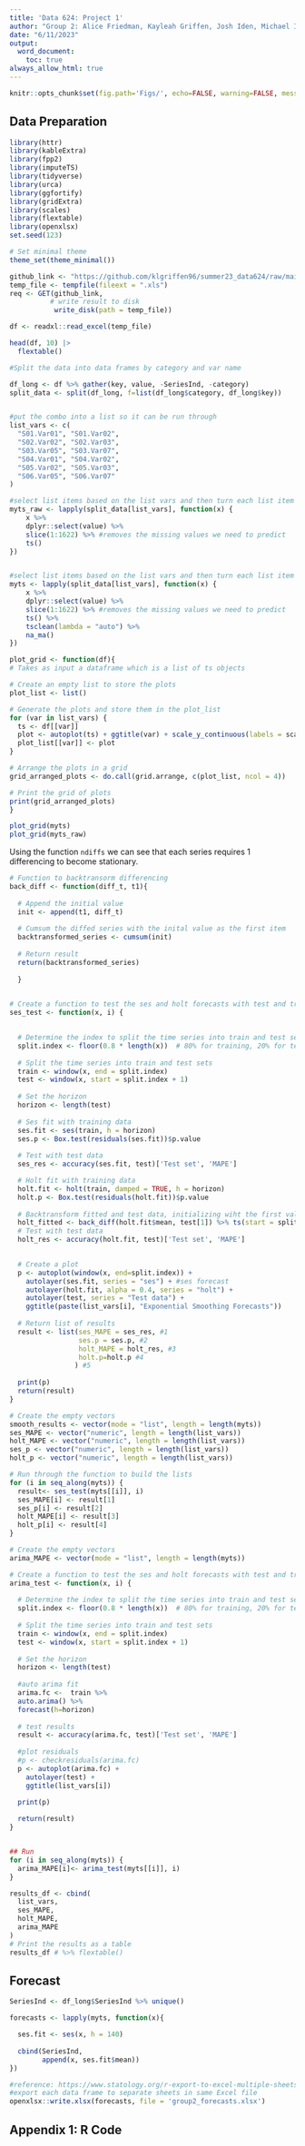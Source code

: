 ```yaml
---
title: 'Data 624: Project 1'
author: "Group 2: Alice Friedman, Kayleah Griffen, Josh Iden, Michael Ippolito"
date: "6/11/2023"
output:
  word_document: 
    toc: true
always_allow_html: true
---
```


```r
knitr::opts_chunk$set(fig.path='Figs/', echo=FALSE, warning=FALSE, message=FALSE, cache=TRUE)
```

## Data Preparation
```r
library(httr)
library(kableExtra)
library(fpp2)
library(imputeTS)
library(tidyverse)
library(urca)
library(ggfortify)
library(gridExtra)
library(scales)
library(flextable)
library(openxlsx)
set.seed(123)

# Set minimal theme
theme_set(theme_minimal())

```

```r
github_link <- "https://github.com/klgriffen96/summer23_data624/raw/main/project_1/Data%20Set%20for%20Class.xls"
temp_file <- tempfile(fileext = ".xls")
req <- GET(github_link, 
          # write result to disk
           write_disk(path = temp_file))

df <- readxl::read_excel(temp_file)

head(df, 10) |>
  flextable()
```

```r
#Split the data into data frames by category and var name

df_long <- df %>% gather(key, value, -SeriesInd, -category)
split_data <- split(df_long, f=list(df_long$category, df_long$key))


#put the combo into a list so it can be run through
list_vars <- c(
  "S01.Var01", "S01.Var02",
  "S02.Var02", "S02.Var03",
  "S03.Var05", "S03.Var07",
  "S04.Var01", "S04.Var02",
  "S05.Var02", "S05.Var03",
  "S06.Var05", "S06.Var07"
)

#select list items based on the list vars and then turn each list item 
myts_raw <- lapply(split_data[list_vars], function(x) {
    x %>% 
    dplyr::select(value) %>% 
    slice(1:1622) %>% #removes the missing values we need to predict
    ts()
})


#select list items based on the list vars and then turn each list item into a clean ts
myts <- lapply(split_data[list_vars], function(x) {
    x %>% 
    dplyr::select(value) %>% 
    slice(1:1622) %>% #removes the missing values we need to predict
    ts() %>% 
    tsclean(lambda = "auto") %>%
    na_ma() 
})

```


```r

plot_grid <- function(df){
# Takes as input a dataframe which is a list of ts objects  

# Create an empty list to store the plots
plot_list <- list()

# Generate the plots and store them in the plot_list
for (var in list_vars) {
  ts <- df[[var]]
  plot <- autoplot(ts) + ggtitle(var) + scale_y_continuous(labels = scales::comma)  # Customize y-axis labels
  plot_list[[var]] <- plot
}

# Arrange the plots in a grid
grid_arranged_plots <- do.call(grid.arrange, c(plot_list, ncol = 4))

# Print the grid of plots
print(grid_arranged_plots)
}

plot_grid(myts)
plot_grid(myts_raw)
```

Using the function `ndiffs` we can see that each series requires 1 differencing to become stationary.

```r
# Function to backtransorm differencing
back_diff <- function(diff_t, t1){
  
  # Append the initial value
  init <- append(t1, diff_t)
  
  # Cumsum the diffed series with the inital value as the first item
  backtransformed_series <- cumsum(init)
  
  # Return result  
  return(backtransformed_series)
  
  }
  
```

```r

# Create a function to test the ses and holt forecasts with test and train data
ses_test <- function(x, i) {
  

  # Determine the index to split the time series into train and test sets
  split.index <- floor(0.8 * length(x))  # 80% for training, 20% for testing
  
  # Split the time series into train and test sets
  train <- window(x, end = split.index) 
  test <- window(x, start = split.index + 1)
  
  # Set the horizon
  horizon <- length(test)
  
  # Ses fit with training data
  ses.fit <- ses(train, h = horizon)
  ses.p <- Box.test(residuals(ses.fit))$p.value
  
  # Test with test data
  ses_res <- accuracy(ses.fit, test)['Test set', 'MAPE']

  # Holt fit with training data
  holt.fit <- holt(train, damped = TRUE, h = horizon)
  holt.p <- Box.test(residuals(holt.fit))$p.value
  
  # Backtransform fitted and test data, initializing wiht the first value of train
  holt_fitted <- back_diff(holt.fit$mean, test[1]) %>% ts(start = split.index + 1)
  # Test with test data
  holt_res <- accuracy(holt.fit, test)['Test set', 'MAPE']
  

  # Create a plot
  p <- autoplot(window(x, end=split.index)) +
    autolayer(ses.fit, series = "ses") + #ses forecast
    autolayer(holt.fit, alpha = 0.4, series = "holt") +
    autolayer(test, series = "Test data") +
    ggtitle(paste(list_vars[i], "Exponential Smoothing Forecasts"))
  
  # Return list of results
  result <- list(ses_MAPE = ses_res, #1
                 ses.p = ses.p, #2
                 holt_MAPE = holt_res, #3 
                 holt.p=holt.p #4
                ) #5
  
  print(p)
  return(result)
}
```




```r
# Create the empty vectors
smooth_results <- vector(mode = "list", length = length(myts))
ses_MAPE <- vector("numeric", length = length(list_vars))
holt_MAPE <- vector("numeric", length = length(list_vars))
ses_p <- vector("numeric", length = length(list_vars))
holt_p <- vector("numeric", length = length(list_vars))

# Run through the function to build the lists
for (i in seq_along(myts)) {
  result<- ses_test(myts[[i]], i)
  ses_MAPE[i] <- result[1]
  ses_p[i] <- result[2]
  holt_MAPE[i] <- result[3]
  holt_p[i] <- result[4]
}
```

```r
# Create the empty vectors
arima_MAPE <- vector(mode = "list", length = length(myts))

# Create a function to test the ses and holt forecasts with test and train data
arima_test <- function(x, i) {
  
  # Determine the index to split the time series into train and test sets
  split.index <- floor(0.8 * length(x))  # 80% for training, 20% for testing
  
  # Split the time series into train and test sets
  train <- window(x, end = split.index)
  test <- window(x, start = split.index + 1)
  
  # Set the horizon
  horizon <- length(test)
  
  #auto arima fit
  arima.fc <-  train %>% 
  auto.arima() %>%
  forecast(h=horizon)
  
  # test results
  result <- accuracy(arima.fc, test)['Test set', 'MAPE']
  
  #plot residuals
  #p <- checkresiduals(arima.fc)
  p <- autoplot(arima.fc) +
    autolayer(test) +
    ggtitle(list_vars[i])

  print(p)
  
  return(result)
}


## Run 
for (i in seq_along(myts)) {
  arima_MAPE[i]<- arima_test(myts[[i]], i)
}
```

```r
results_df <- cbind(
  list_vars,
  ses_MAPE,
  holt_MAPE,
  arima_MAPE
)
# Print the results as a table
results_df # %>% flextable()
```
## Forecast


```r
SeriesInd <- df_long$SeriesInd %>% unique()

forecasts <- lapply(myts, function(x){

  ses.fit <- ses(x, h = 140)
  
  cbind(SeriesInd, 
        append(x, ses.fit$mean))
})
```

```r
#reference: https://www.statology.org/r-export-to-excel-multiple-sheets/
#export each data frame to separate sheets in same Excel file
openxlsx::write.xlsx(forecasts, file = 'group2_forecasts.xlsx') 
```

## Appendix 1: R Code
```r

```